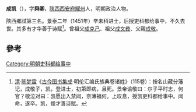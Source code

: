 '''成凯'''（{{bd|1426年||1452年||C}}），字'''舜卿'''，[[陝西|陝西]][[西安府|西安府]][[耀州|耀州]]人，明朝政治人物。

陝西鄉試第三名。景泰二年（1451年）辛未科进士，后授吏科都给事中，不久去世。其多有才华善于诗赋<ref>[[清|清]]·[[陈梦雷|陈梦雷]]《[[古今图书集成|古今图书集成]]·明伦汇编氏族典卷诸姓》（115卷）：按名山藏分藩记，成敬子，凯，登进士，初第即病，且死。景帝谕敬曰：尔子平时志，何官？敬泣对曰：凯愿出入禁闼，奈薄福何。上叹息，授凯吏科都给事中。闻命，遂卒。凯，俊才善诗赋。</ref>。曾祖父[[成克己|成克己]]、祖父[[成文彜|成文彜]]、父親[[成敬|成敬]]。

==參考==
{{reflist}}

{{景泰二年辛未科殿試金榜}}

{{Authority control}}

{{DEFAULTSORT:Cheng成}}
[[Category:明朝吏科都给事中|Category:明朝吏科都给事中]]


{{明朝人物小作品}}